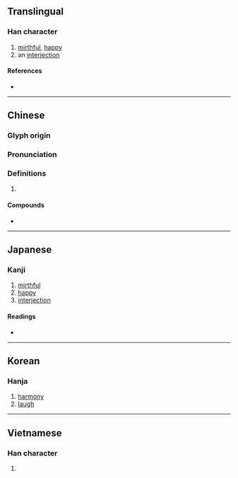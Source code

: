 {{character info/new}}
{{also|譆}}
==Translingual==

===Han character===
{{Han char|rn=30|rad=口|as=12|sn=15|four=64061|canj=RGRR|ids=⿰口喜}}

# [[mirthful]], [[happy]]
# an [[interjection]]

====References====
* {{Han ref|kx=0207.300|dkj=04276|dj=0430.250|hdz=10680.150|uh=563B|ud=22075|bh=BC48|bd=48200}}

----

==Chinese==
{{zh-forms}}

===Glyph origin===
{{Han etym}}

===Pronunciation===
{{zh-pron
|m=xī
|c=hei1
|h=pfs=
|md=
|mn=hi
|w=
|mc=y
|oc=y
|cat=
}}

===Definitions===
{{zh-hanzi}}

# {{rfdef|lang=zh}}

====Compounds====
* {{zh-l|嘻哈}}

----

==Japanese==

===Kanji===
{{ja-kanji|grade=|rs=口12}}

# [[mirthful]]
# [[happy]]
# [[interjection]]

====Readings====
* {{ja-readings|on=[[き]] (ki), [[い]] (i)|kun=[[いましめ]] (imashime), [[やはらぐ]] (yaharagu), [[ああ]] (aa), [[わらふ]] (warafu)}}

----

==Korean==

===Hanja===
{{ko-hanja|hangeul=희|rv=hui|mr=hŭi}}

# [[harmony]]
# [[laugh]]

----

==Vietnamese==

===Han character===
{{vi-hantu|[[hi]], [[hảy]], [[hề]], [[hì]], [[hí]]|rs=口12}}

# {{defn|lang=vi|sort=口12}}